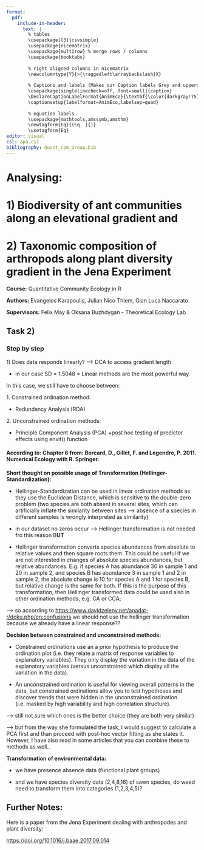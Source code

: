 ```yaml
---
format: 
  pdf:
    include-in-header:
      text: |
        % tables
        \usepackage[l3]{csvsimple}
        \usepackage{nicematrix}
        \usepackage{multirow} % merge rows / columns
        \usepackage{booktabs}
        
        % right aligned columns in nicematrix
        \newcolumntype{Y}{>{\raggedleft\arraybackslash}X}
        
        % Captions and labels (Makes our Caption labels Grey and uppercase :D)
        \usepackage[singlelinecheck=off, font=small]{caption}
        \DeclareCaptionLabelFormat{AnimEco}{\textbf{\color{darkgray!75}\MakeUppercase{#1 #2}}}
        \captionsetup{labelformat=AnimEco,labelsep=quad}
        
        % equation labels
        \usepackage{mathtools,amssymb,amsthm}
        \newtagform{Eq}{(Eq. }{)}
        \usetagform{Eq}
editor: visual
csl: apa.csl
bibliography: Quant_Com_Group.bib
---
```


# Analysing:

# 1) Biodiversity of ant communities along an elevational gradient and

# 2) Taxonomic composition of arthropods along plant diversity gradient in the Jena Experiment

**Course:** Quantitative Community Ecology in R

**Authors:** Evangelos Karapoulis, Julian Nico Thiem, Gian Luca Naccarato

**Supervisors:** Felix May & Oksana Buzhdygan - Theoretical Ecology Lab

## Task 2)

### Step by step

1\) Does data responds linearly? –\> DCA to access gradient length

-   in our case SD = 1.5048 = Linear methods are the most powerful way

In this case, we still have to choose between:

1\. Constrained ordination method:

-   Redundancy Analysis (RDA)

2\. Unconstrained ordination methods:

-   Principle Component Analysis (PCA) +post hoc testing of predictor effects using envit() function

#### According to: Chapter 6 from: Borcard, D., Gillet, F. and Legendre, P. 2011. Numerical Ecology with R. Springer.

**Short thought on possible usage of Transformation (Hellinger-Standardization):**

-   Hellinger-Standardization can be used in linear ordination methods as they use the Euclidean Distance, which is sensitive to the double-zero problem (two species are both absent in several sites, which can artificially inflate the similarity between sites --\> absence of a species in different samples is wrongly interpreted as similarity)

-   in our dataset no zeros occur --\> Hellinger transformation is not needed fro this reason B**UT**

-   Hellinger transformation converts species abundances from absolute to relative values and then square roots them. This could be useful if we are not interested in changes of absolute species abundances, but relative abundances. E.g. if species A has abundance 30 in sample 1 and 20 in sample 2, and species B has abundance 3 in sample 1 and 2 in sample 2, the absolute change is 10 for species A and 1 for species B, but relative change is the same for both. If this is the purpose of this transformation, then Hellinger transformed data could be used also in other ordination methods, e.g. CA or CCA;

--\> so according to <https://www.davidzeleny.net/anadat-r/doku.php/en:confusions> we should not use the hellinger transformation because we already have a linear response??

**Decision between constrained and unconstrained methods:**

-   Constrained ordinations use an a prior hypothesis to produce the ordination plot (i.e. they relate a matrix of response variables to explanatory variables). They only display the variation in the data of the explanatory variables (versus unconstrained which display all the variation in the data).

-   An unconstrained ordination is useful for viewing overall patterns in the data, but constrained ordinations allow you to test hypotheses and discover trends that were hidden in the unconstrained ordination (i.e. masked by high variability and high correlation structure).

--\> still not sure which ones is the better choice (they are both very similar)

--\> but from the way she formulated the task, I would suggest to calculate a PCA first and than proceed with post-hoc vector fitting as she states it. However, I have also read in some articles that you can combine these to methods as well..

**Transformation of environmental data:**

-   we have presence absence data (functional plant groups)

-   and we have species diversity data (2,4,8,16) of sawn species, do weed need to transform them into categories (1,2,3,4,5)?

## Further Notes:

Here is a paper from the Jena Experiment dealing with anthropodes and plant diversity:

<https://doi.org/10.1016/j.baae.2017.09.014>
